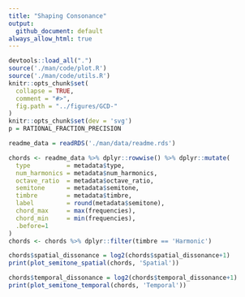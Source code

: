 ```yaml
---
title: "Shaping Consonance"
output:
  github_document: default
always_allow_html: true
---
```

```r
devtools::load_all(".")
source('./man/code/plot.R')
source('./man/code/utils.R')
knitr::opts_chunk$set(
  collapse = TRUE,
  comment = "#>",
  fig.path = "../figures/GCD-"
)
knitr::opts_chunk$set(dev = 'svg')
p = RATIONAL_FRACTION_PRECISION
```

```r
readme_data = readRDS('./man/data/readme.rds')
```

```r
chords <- readme_data %>% dplyr::rowwise() %>% dplyr::mutate(
  type          = metadata$type,
  num_harmonics = metadata$num_harmonics,
  octave_ratio  = metadata$octave_ratio,
  semitone      = metadata$semitone,
  timbre        = metadata$timbre,
  label         = round(metadata$semitone),
  chord_max     = max(frequencies),
  chord_min     = min(frequencies),
  .before=1
)
chords <- chords %>% dplyr::filter(timbre == 'Harmonic')
```

```r
chords$spatial_dissonance = log2(chords$spatial_dissonance+1)
print(plot_semitone_spatial(chords, 'Spatial'))
```
```r
chords$temporal_dissonance = log2(chords$temporal_dissonance+1)
print(plot_semitone_temporal(chords, 'Temporal'))
```
